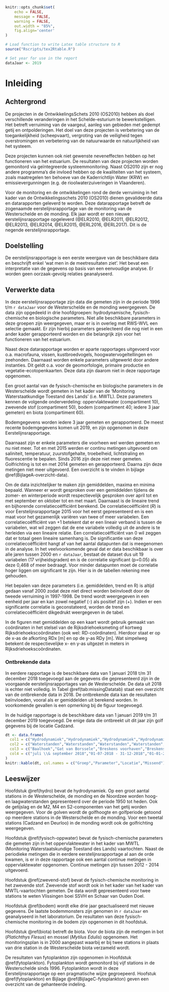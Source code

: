 <!-- TO DO:
- add table missing data
-->

```r
knitr::opts_chunk$set(
	echo = FALSE,
	message = FALSE,
	warning = FALSE,
	out.width = "85%",
	fig.align='center'
)
```

```r
# Load function to write Latex table structure to R 
source("Rscripts/tex2Rtable.R")

# Set year for use in the report
dataJaar <- 2019
```

# Inleiding {#inleiding}

## Achtergrond {#achtergrond}

De projecten in de OntwikkelingsSchets 2010 (OS2010) hebben als doel verschillende veranderingen in het Schelde-esturium te bewerkstelligen. Het betreft verruiming van de vaargeul, aanleg van gebieden met gedempt getij en ontpolderingen. Het doel van deze projecten is verbetering van de toegankelijkheid (scheepvaart), vergroting van de veiligheid tegen overstromingen en verbetering van de natuurwaarde en natuurlijkheid van het systeem.

Deze projecten kunnen ook niet gewenste neveneffecten hebben op het functioneren van het estuarium. De resultaten van deze projecten worden gemonitord via geïntegreerde systeemmonitoring. Naast OS2010 zijn er nog andere programma’s die invloed hebben op de kwaliteiten van het systeem, zoals maatregelen ten behoeve van de Kaderrichtlijn Water (KRW) en emissievergunningen (e.g. de rioolwaterzuiveringen in Vlaanderen). 

Voor de monitoring en de ontwikkelingen rond de derde verruiming in het kader van de Ontwikkelingsschets 2010 (OS2010) dienen gevalideerde data en datarapporten geleverd te worden. Deze datarapportage betreft de zogenaamde eerstelijnsrapportage van de monitoring van de Westerschelde en de monding. Elk jaar wordt er een nieuwe eerstelijnsrapportage opgeleverd (@ELR2010, @ELR2011, @ELR2012, @ELR2013, @ELR2014, @ELR2015, @ERL2016, @ERL2017). Dit is de negende eerstelijnsrapportage. 

## Doelstelling {#doelstelling}

De eerstelijnsrapportage is een eerste weergave van de beschikbare data en beschrijft enkel ‘wat men in de meetresultaten ziet’. Het bevat een interpretatie van de gegevens op basis van een eenvoudige analyse. Er worden geen oorzaak-gevolg relaties geanalyseerd. 

## Verwerkte data

In deze eerstelijnsrapportage zijn data die gemeten zijn in de periode 1996 t/m `r dataJaar` voor de Westerschelde en de monding weergegeven. De data zijn opgedeeld in drie hoofdgroepen: hydrodynamische, fysisch-chemische en biologische parameters. Niet alle beschikbare parameters in deze groepen zijn weergegeven, maar er is in overleg met RWS-WVL een selectie gemaakt. Er zijn hierbij parameters geselecteerd die nog niet in een ander kader gerapporteerd worden en die belangrijk zijn voor het functioneren van het estuarium.

Naast deze datarapportage worden er aparte rapportages uitgevoerd voor o.a. macrofauna, vissen, kustbroedvogels, hoogwatervogeltellingen en zeehonden. Daarnaast worden enkele parameters uitgewerkt door andere instanties. Dit geldt o.a. voor de geomorfologie, primaire productie en vegetatie-ecotopenkaarten. Deze data zijn daarom niet in deze rapportage opgenomen.

Een groot aantal van de fysisch-chemische en biologische parameters in de Westerschelde wordt gemeten in het kader van de  ‘Monitoring Waterstaatkundige Toestand des Lands' (i.e. MWTL). Deze parameters kennen de volgende onderverdeling: oppervlaktewater (compartiment 10), zwevende stof (compartiment 50), bodem (compartiment 40; iedere 3 jaar gemeten) en biota (compartiment 60).


Bodemgegevens worden iedere 3 jaar gemeten en gerapporteerd.  De meest recente bodemgegevens komen uit 2019, en zijn opgenomen in deze Eerstelijnsrapportage. 

Daarnaast zijn er enkele parameters die voorheen wel werden gemeten en nu niet meer. Tot en met 2015 werden er continu metingen uitgevoerd om saliniteit, temperatuur, zuurstofgehalte, troebelheid, lichtstraling en fluorescentie te bepalen. Sinds 2016 zijn deze niet meer gemeten. Golfrichting is tot en met 2014 gemeten en gerapporteerd. Daarna zijn deze metingen niet meer uitgevoerd. Een overzicht is te vinden in bijlage \@ref(BijlageA-overzicht-data).

Om de data inzichtelijker te maken zijn gemiddelden, maxima en minima bepaald. Wanneer er wordt gesproken over een gemiddelden tijdens de zomer- en winterperiode wordt respectievelijk gesproken over april tot en met september en oktober tot en met maart. Daarnaast is de lineaire trend en bijhorende correlatiecoëfficiënt berekend. De correlatiecoëfficiënt ($R$) is voor Eerstelijnsrapportage 2015 voor het eerst gepresenteerd en is een maat voor het gezamenlijk variëren van twee of meer variabelen. Een correlatiecoëfficiënt van +1 betekent dat er een lineair verband is tussen de variabelen, wat wil zeggen dat de ene variabele volledig uit de andere is te herleiden via een lineaire relatie. Een correlatiecoëfficiënt van 0 wil zeggen dat er totaal geen lineaire samenhang is. De significantie van deze correlatiecoëfficiënt hangt af van het aantal datapunten dat is meegenomen in de analyse. In het veelvoorkomende geval dat er data beschikbaar is over alle jaren tussen 2000 en `r dataJaar`, bestaat de dataset dus uit 19 variabelen (17 vrijheidsgraden) en is de correlatie significant (p=0.05) als deze 0,468 of meer bedraagt. Voor minder datapunten moet de correlatie hoger liggen om significant te zijn. Hier is in de tabellen rekening mee gehouden.

<!-- % De volgende tabel kan worden gebruikt varieren in het aantal vrijheidsgraden -->
<!-- %N	0.05 -->
<!-- %1	0.997 -->
<!-- %2	0.950 -->
<!-- %3	0.878 -->
<!-- %4	0.811 -->
<!-- %5	0.754 -->
<!-- %6	0.707 -->
<!-- %7	0.666 -->
<!-- %8	0.632 -->
<!-- %9	0.602 -->
<!-- %10	0.576 -->
<!-- %11	0.553 -->
<!-- %12	0.532 -->
<!-- %13	0.514 -->
<!-- %15	0.482 -->
<!-- %16	0.468 -->
<!-- %17	0.456 -->
<!-- %18	0.444 -->

Het bepalen van deze parameters (i.e. gemiddelden, trend en R) is altijd gedaan vanaf 2000 zodat deze niet direct worden beïnvloedt door de tweede verruiming in 1997-1998. De trend wordt weergegeven in een eenheid per jaar en kan zowel negatief (-) als positief zijn (+). Indien er een significante correlatie is geconstateerd, worden de trend en correlatiecoëfficiënt dikgedrukt weergegeven in de tabel.

In de figuren met gemiddelden op een kaart wordt gebruik gemaakt van coördinaten in het stelsel van de Rijksdriehoeksmeting of kortweg Rijksdriehoekscoördinaten (ook wel: RD-coördinaten). Hierdoor staat er op de x-as de afkorting RDx [m] en op de y-as RDy [m]. Wat simpelweg betekent de respectievelijke x- en y-as uitgezet in meters in Rijksdriehoekscoördinaten.

### Ontbrekende data {#ontbrekende-data}

In eerdere rapportage is de beschikbare data van 1 januari 2018 t/m 31 december 2018 toegevoegd aan de gegevens die gepresenteerd zijn in de voorgaande eerstelijnsrapportages van de Westerschelde. De data uit 2018 is echter niet volledig. In Tabel \@ref(tab:missingDatatab) staat een overzicht van de ontbrekende data in 2018. De ontbrekende data kan de resultaten beïnvloeden, vooral als er gemiddelden uit berekend worden. In voorkomende gevallen is een opmerking bij de figuur toegevoegd.

In de huidige rapportage is de beschikbare data van 1 januari 2019 t/m 31 december 2019 toegevoegd. De enige data die ontbreekt uit dit jaar zijn golf gegevens bij de locatie Cadzand.


```r
dt <- data.frame(
  col1 = c("Hydrodynamiek","Hydrodynamiek","Hydrodynamiek","Hydrodynamiek","Hydrodynamiek","Hydrodynamiek","Hydrodynamiek","Hydrodynamiek","Hydrodynamiek","Hydrodynamiek"),
  col2 = c("Waterstanden","Waterstanden","Waterstanden","Waterstanden","Waterstanden","Waterstanden","Waterstanden","Waterstanden","Waterstanden","Waterstanden"),
  col3 = c("Baalhoek","Gat van Borssele","Breskens voorhaven","Breskens voorhaven","Overloop van Hansweert","Overloop van Hansweert","Vlakte van de Raan","Vlakte van de Raan","Schaar van de Noord","Walsoorden"),
  col4 = c("juli \\& september 2018","01-07-2018 - 31-12-2018","01-01-2018 - 30-04-2018","juli 2018","01-01-2018 - 07-03-2018","juli 2018","juli \\& september 2018","29-11-2018 - 14-12-2018","juli \\& september 2018","juli \\& september 2018")
)
knitr::kable(dt, col.names = c("Groep","Parameter","Locatie","Missend"), caption = "De missende data in 2018 voor de Eerstelijnsrapportage van de Westerschelde per groep, parameter en locatie.")
```

## Leeswijzer

Hoofdstuk \@ref(hydro) bevat de hydrodynamiek. Op een groot aantal stations in de Westerschelde, de monding en de Noordzee worden hoog- en laagwaterstanden gepresenteerd over de periode 1950 tot heden. Ook de getijslag en de M2, M4 en S2-componenten van het getij worden weergegeven. Voor de golven wordt de golfhoogte en golfperiode getoond op meerdere stations in de Westerschelde en de monding. Voor een tweetal stations (Cadzand en Deurloo) in de monding wordt ook de golfrichting weergegeven. 
<!-- % update: ontbrekende data! -->

Hoofdstuk \@ref(fysisch-oppwater) bevat de fysisch-chemische parameters die gemeten zijn in het oppervlaktewater in het kader van MWTL (Monitoring Waterstaatskundige Toestand des Lands) vaartochten.  Naast de periodieke metingen die in eerdere eerstelijnsrapportage al aan de orde kwamen, is er in deze rapportage ook een aantal continue metingen in oppervlaktewater opgenomen. Continue metingen zijn tussen 2012 - 2014 uitgevoerd.
<!-- % update: ontbrekende data! -->

Hoofdstuk \@ref(zwevend-stof) bevat de fysisch-chemische monitoring in het zwevende stof. Zwevende stof wordt ook in het kader van het kader van MWTL-vaartochten gemeten. De data wordt gepresenteerd voor twee stations te weten Vlissingen boei SSVH en Schaar van Ouden Doel.
<!-- % update: ontbrekende data! -->

Hoofdstuk \@ref(bodem) wordt elke drie jaar geactualiseerd met nieuwe gegevens. De laatste bodemmonsters zijn genomen in `r dataJaar` en geanalyseerd in het laboratorium. De resultaten van deze fysisch-chemische monitoring in de bodem zijn opgenomen in dit hoofdstuk.
<!-- % update: ontbrekende data! -->

Hoofdstuk \@ref(biota) betreft de biota. Voor de biota zijn de metingen in bot (*Platichthys Flesus*) en mossel (*Mytilus Edulis*) opgenomen. Het monitoringsplan is in 2000 aangepast waarbij er bij twee stations in plaats van drie station in de Westerschelde biota verzameld wordt. 
<!-- % update: ontbrekende data! -->

De resultaten van fytoplankton zijn opgenomen in Hoofdstuk \@ref(fytoplankton). Fytoplankton wordt gemonitord bij vijf stations in de Westerschelde sinds 1996. Fytoplankton wordt in deze Eerstelijnsrapportage op een pragmatische wijze gegroepeerd. Hoofstuk \@ref(fytoplankton) en Bijlage \@ref(BijlageC-fytoplankton) geven een overzicht van de gehanteerde indeling.
